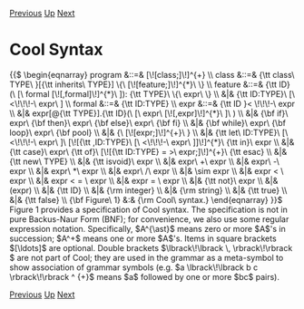 [[White Space|Previous]] [[The Cool Reference Manual|Up]] [[Precedence|Next]]
= Cool Syntax =

{{$
\begin{eqnarray}
program &::=& [\![class;]\!]^{+}
\\
class &::=& {\tt class\ TYPE\ }[{\tt inherits\ TYPE}] \{\ [\![feature;]\!]^{*}\ \}
\\
feature &::=& {\tt ID} (\ [\ formal [\![,formal]\!]^{*}\ ]): {\tt TYPE}\ \{\ expr\ \}
\\
&|& {\tt ID:TYPE}\ [\  <\!\!\!-\ expr\ ]
\\
formal &::=& {\tt ID:TYPE}
\\
expr &::=& {\tt ID }< \!\!\!-\ expr
\\
&|& expr[@{\tt TYPE}].{\tt ID}(\ [\ expr\ [\![,expr]\!]^{*}\ ]\ )
\\
&|& {\bf if}\ expr\ {\bf then}\ expr\ {\bf else}\ expr\ {\bf fi}
\\
&|& {\bf while}\ expr\ {\bf loop}\ expr\ {\bf pool}
\\
&|& {\ [\![expr;]\!]^{+}\ }
\\
&|& {\tt let\ ID:TYPE}\ [\ <\!\!\!-\ expr\ ]\ [\![{\tt ,ID:TYPE}\ [\ <\!\!\!-\ expr\ ]]\!]^{*}\ {\tt in}\ expr
\\
&|& {\tt case}\ expr\ {\tt of}\ [\![{\tt ID:TYPE} = >\ expr;]\!]^{+}\ {\tt esac}
\\
&|& {\tt new\ TYPE}
\\
&|& {\tt isvoid}\ expr
\\
&|& expr\ +\ expr
\\
&|& expr\ -\ expr
\\
&|& expr\ *\ expr
\\
&|& expr\ /\ expr
\\
&|& \sim expr
\\
&|& expr < \ expr
\\
&|& expr < = \ expr
\\
&|& expr = \ expr
\\
&|& {\tt not}\ expr
\\
&|& (expr)
\\
&|& {\tt ID}
\\
&|& {\rm integer}
\\
&|& {\rm string}
\\
&|& {\tt true}
\\
&|& {\tt false}
\\
{\bf Figure\ 1} &:& {\rm Cool\ syntax.}
\end{eqnarray}
}}$
Figure 1 provides a specification of Cool syntax. The specification is not in pure Backus-Naur Form (BNF); for convenience, we also use some regular expression notation. Specifically, $A^{\ast}$ means zero or more $A$'s in succession; $A^+$ means one or more $A$'s. Items in square brackets $[\ldots]$ are optional. Double brackets  $\lbrack\!\lbrack \, \rbrack\!\rbrack $ are not part of Cool; they are used in the grammar as a meta-symbol to show association of grammar symbols (e.g.  $a \lbrack\!\lbrack b c \rbrack\!\rbrack ^ {+}$ means $a$ followed by one or more $bc$ pairs).

[[White Space|Previous]] [[The Cool Reference Manual|Up]] [[Precedence|Next]]